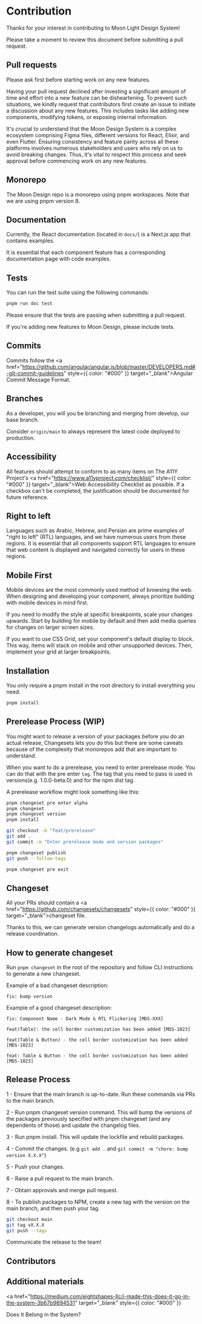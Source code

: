 
<Meta title="Contribution" />

# Contribution

Thanks for your interest in contributing to Moon Light Design System!

Please take a moment to review this document before submitting a pull request.

## Pull requests

Please ask first before starting work on any new features.

Having your pull request declined after investing a significant amount of time and effort into a new feature can be disheartening. To prevent such situations, we kindly request that contributors first create an issue to initiate a discussion about any new features. This includes tasks like adding new components, modifying tokens, or exposing internal information.

It's crucial to understand that the Moon Design System is a complex ecosystem comprising Figma files, different versions for React, Elixir, and even Flutter. Ensuring consistency and feature parity across all these platforms involves numerous stakeholders and users who rely on us to avoid breaking changes. Thus, it's vital to respect this process and seek approval before commencing work on any new features.

## Monorepo

The Moon Design repo is a monorepo using pnpm workspaces. Note that we are using pnpm version 8.

## Documentation

Currently, the React documentation (located in `docs/`) is a Next.js app that contains examples.

It is essential that each component feature has a corresponding documentation page with code examples.

## Tests

You can run the test suite using the following commands:

```bash
pnpm run doc test
```

Please ensure that the tests are passing when submitting a pull request.

If you're adding new features to Moon Design, please include tests.

## Commits

Commits follow the <a href="https://github.com/angular/angular.js/blob/master/DEVELOPERS.md#-git-commit-guidelines" style={{ color: "#000" }} target="\_blank">Angular Commit Message Format.</a>

## Branches

As a developer, you will you be branching and merging from develop, our base branch.

Consider `origin/main` to always represent the latest code deployed to production.

## Accessibility

All features should attempt to conform to as many items on The A11Y Project's <a href="https://www.a11yproject.com/checklist/" style={{ color: "#000" }} target="\_blank">Web Accessibility</a> Checklist as possible. If a checkbox can't be completed, the justification should be documented for future reference.

## Right to left

Languages such as Arabic, Hebrew, and Persian are prime examples of "right to left" (RTL) languages, and we have numerous users from these regions. It is essential that all components support RTL languages to ensure that web content is displayed and navigated correctly for users in these regions.

## Mobile First

Mobile devices are the most commonly used method of browsing the web. When designing and developing your component, always prioritize building with mobile devices in mind first.

If you need to modify the style at specific breakpoints, scale your changes upwards. Start by building for mobile by default and then add media queries for changes on larger screen sizes.

If you want to use CSS Grid, set your component's default display to block. This way, items will stack on mobile and other unsupported devices. Then, implement your grid at larger breakpoints.

## Installation

You only require a pnpm install in the root directory to install everything you need.

```bash
pnpm install
```

## Prerelease Process (WIP)

You might want to release a version of your packages before you do an actual release, Changesets lets you do this but there are some caveats because of the complexity that monorepos add that are important to understand.

When you want to do a prerelease, you need to enter prerelease mode. You can do that with the pre enter `tag`. The tag that you need to pass is used in versions(e.g. 1.0.0-beta.0) and for the npm dist tag.

A prerelease workflow might look something like this:

```bash
pnpm changeset pre enter alpha
pnpm changeset
pnpm changeset version
pnpm install

git checkout -b "feat/prerelease"
git add .
git commit -m "Enter prerelease mode and version packages"

pnpm changeset publish
git push --follow-tags

pnpm changeset pre exit
```

## Changeset

All your PRs should contain a <a href="https://github.com/changesets/changesets" style={{ color: "#000" }} target="\_blank">changeset</a> file.

Thanks to this, we can generate version changelogs automatically and do a release coordination.

## How to generate changeset

Run `pnpm changeset` in the root of the repository and follow CLI instructions to generate a new changeset.

Example of a bad changeset description:

`fix: bump version`

Example of a good changeset description:

`fix: Component Name - Dark Mode & RTL Flickering [MDS-XXX]`

`feat(Table): the cell border customization has been added [MDS-1023]`

`feat(Table & Button) - the cell border customization has been added [MDS-1023]`

`feat: Table & Button - the cell border customization has been added [MDS-1023]`

## Release Process

1 - Ensure that the main branch is up-to-date. Run these commands via PRs to the main branch.

2 - Run pnpm changeset version command. This will bump the versions of the packages previously specified with pnpm changeset (and any dependents of those) and update the changelog files.

3 - Run pnpm install. This will update the lockfile and rebuild packages.

4 - Commit the changes. (e.g `git add .` and `git commit -m "chore: bump version X.X.X"`)

5 - Push your changes.

6 - Raise a pull request to the main branch.

7 - Obtain approvals and merge pull request.

8 - To publish packages to NPM, create a new tag with the version on the main branch, and then push your tag.

```bash
git checkout main
git tag vX.X.X
git push --tags
```

Communicate the release to the team!

## Contributors

<Contributors />

## Additional materials

<a
  href="https://medium.com/eightshapes-llc/i-made-this-does-it-go-in-the-system-3b67b9894531"
  target="_blank"
  style={{ color: "#000" }}
>
  Does It Belong in the System?
</a>
